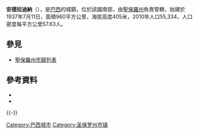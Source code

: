 '''安德拉迪納'''（{{lang-pt|Andradina}}），是[[巴西|巴西]]的城鎮，位於該國南部，由[[聖保羅州|聖保羅州]]負責管轄，始建於1937年7月11日，面積960平方公里，海拔高度405米，2010年人口55,334，人口密度每平方公里57.63人。

{{Coord|20|53|45|S|51|22|44|W|display=title}}

== 參見 ==
*[[聖保羅州市鎮列表|聖保羅州市鎮列表]]

== 參考資料 ==
*{{cite web|url=http://www.ibge.gov.br/home/estatistica/populacao/censo2010/tabelas_pdf/Sao_paulo.pdf|title=Population at "Censo 2010"|publisher=IBGE.gov.br|language=pt|accessdate=13 Jul 2011|archive-date=2016-03-04|archive-url=https://web.archive.org/web/20160304001453/http://www.ibge.gov.br/home/estatistica/populacao/censo2010/tabelas_pdf/Sao_paulo.pdf|dead-url=no}}
*{{cite web|title=Municipal Profile at SEADE|url=http://www.seade.gov.br/produtos/perfil/perfilMunEstado.php|publisher=SEADE|accessdate=14 July 2011|deadurl=yes|archiveurl=https://web.archive.org/web/20110823080724/http://www.seade.gov.br/produtos/perfil/perfilMunEstado.php|archivedate=2011-08-23}}

{{Brazil-geo-stub}}

[[Category:巴西城市|Category:巴西城市]]
{{-}}
{{圣保罗州市镇}}
[[Category:圣保罗州市镇|Category:圣保罗州市镇]]
